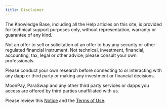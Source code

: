 ```yaml
---
title: Disclaimer
---
```


The Knowledge Base, including all the Help articles on this site, is provided for technical support purposes only, without representation, warranty or guarantee of any kind.

Not an offer to sell or solicitation of an offer to buy any security or other regulated financial instrument. Not technical, investment, financial, accounting, tax, legal or other advice; please consult your own professionals.

Please conduct your own research before connecting to or interacting with any dapp or third party or making any investment or financial decisions.

MoonPay, ParaSwap and any other third party services or dapps you access are offered by third parties unaffiliated with us.

Please review this [Notice](https://assets.website-files.com/602e8e4411398ca20cfcafd3/60ec9607c853cd466383f1ad_Important%20Notice%20-%20avalabs.org.pdf) and the [Terms of Use](https://core.app/terms/core).




